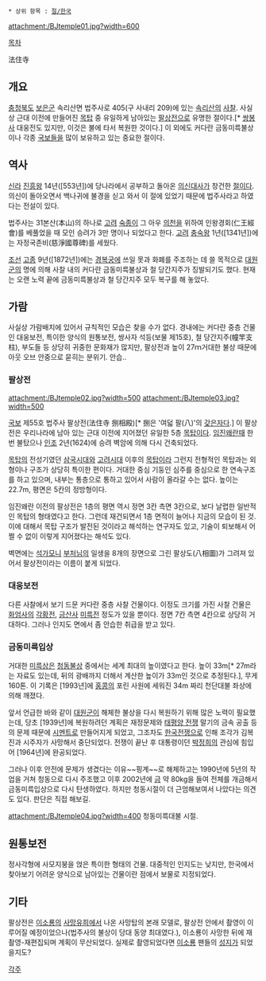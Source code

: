  * 상위 항목 : [[절/한국]]

attachment:/BJtemple01.jpg?width=600

[[목차]]

法住寺

== 개요 ==
[[충청북도]] [[보은군]] 속리산면 법주사로 405(구 사내리 209)에 있는 [[속리산]]의 [[사찰]]. 사실상 근대 이전에 만들어진 [[목탑]] 중 유일하게 남아있는 [[팔상전]]으로 유명한 절이다.[* [[쌍봉사]] 대웅전도 있지만, 이것은 불에 타서 복원한 것이다.] 이 외에도 커다란 금동미륵불상이나 각종 [[국보]]들을 많이 보유하고 있는 중요한 절이다.

== 역사 ==
[[신라]] [[진흥왕]] 14년([553년])에 당나라에서 공부하고 돌아온 [[의신]]대사가 창건한 [[절]]이다. 의신이 돌아오면서 백나귀에 불경을 싣고 와서 이 절에 있었기 때문에 법주사라고 하였다는 전설이 있다. 

법주사는 31본산(本山)의 하나로 [[고려]] [[숙종]]이 그 아우 [[의천]]을 위하여 인왕경회(仁王經會)를 베풀었을 때 모인 승려가 3만 명이나 되었다고 한다. [[고려]] [[충숙왕]] 1년([1341년])에는 자정국존비(慈淨國尊碑)를 세웠다. 

[[조선]] [[고종]] 9년([1872년])에는 [[경복궁]]에 쓰일 못과 화폐를 주조하는 데 쓸 목적으로 [[대원군]]의 명에 의해 사찰 내의 커다란 금동미륵불상과 철 당간지주가 징발되기도 했다. 현재는 오랜 노력 끝에 금동미륵불상과 철 당간지주 모두 복구를 해 놓았다.

== 가람 ==
사실상 가람배치에 있어서 규칙적인 모습은 찾을 수가 없다. 경내에는 커다란 중층 건물인 대웅보전, 특이한 양식의 원통보전, 쌍사자 석등(보물 제15호), 철 당간지주(幢竿支柱), 부도들 등 상당히 귀중한 문화재가 많지만, 팔상전과 높이 27ｍ거대한 불상 때문에 아웃 오브 안중으로 묻히는 분위기. 안습..

=== 팔상전 ===
attachment:/BJtemple02.jpg?width=500
attachment:/BJtemple03.jpg?width=500

[[국보]] 제55호 법주사 팔상전(法住寺 捌相殿)[* 捌은 '여덟 팔(八)'의 [[갖은자]]다.] 이 팔상전은 우리나라에 남아 있는 근대 이전에 지어졌던 유일한 5층 [[목탑]]이다. [[임진왜란]]때 한 번 불탔으나 [[인조]] 2년(1624)에 승려 벽암에 의해 다시 건축되었다. 

[[목탑]]의 전성기였던 [[삼국시대]]와 [[고려]]시대 이후의 [[목탑]]이라 그런지 전형적인 목탑과는 외형이나 구조가 상당히 특이한 편이다. 거대한 중심 기둥인 심주를 중심으로 한 연속구조를 하고 있으며, 내부는 통층으로 통하고 있어서 사람이 올라갈 수는 없다. 높이는 22.7m, 평면은 5칸의 정방형이다.

임진왜란 이전의 팔상전은 1층의 평면 역시 정면 3칸 측면 3칸으로, 보다 날렵한 일반적인 목탑의 형태였다고 한다. 그런데 재건되면서 1층 면적이 늘어나 지금의 모습이 된 것. 이에 대해서 목탑 구조가 발전된 것이라고 해석하는 연구자도 있고, 기술이 퇴보해서 어쩔 수 없이 이렇게 지어졌다는 해석도 있다.

벽면에는 [[석가모니]] [[부처님]]의 일생을 8개의 장면으로 그린 팔상도(八相圖)가 그려져 있어서 팔상전이라는 이름이 붙게 되었다.

=== 대웅보전 ===
다른 사찰에서 보기 드문 커다란 중층 사찰 건물이다. 이정도 크기를 가진 사찰 건물은 [[화엄사]]의 [[각황전]], [[금산사]] [[미륵전]] 정도가 있을 뿐이다. 정면 7칸 측면 4칸으로 상당히 거대하다. 그러나 인지도 면에서 좀 안습한 취급을 받고 있다.

=== 금동미륵입상 ===
거대한 [[미륵]]상은 [[청동]]불상 중에서는 세계 최대의 높이였다고 한다. 높이 33m[* 27m라는 자료도 있는데, 뒤의 광배까지 더해서 계산한 높이가 33m인 것으로 추정된다.], 무게 160톤. 이 기록은 [1993년]에 [[홍콩]]의 포린 사원에 세워진 34m 짜리 천단대불 좌상에 의해 깨졌다.

앞서 언급한 바와 같이 [[대원군]]이 해체한 불상을 다시 복원하기 위해 많은 노력이 필요했는데, 당초 [1939년]에 복원하려던 계획은 재정문제와 [[태평양 전쟁]] 말기의 금속 공출 등의 문제 때문에 [[시멘트]]로 만들어지게 되었고, 그조차도 [[한국전쟁]]으로 인해 조각가 김복진과 시주자가 사망해서 중단되었다. 전쟁이 끝난 후 대통령이던 [[박정희]]의 관심에 힘입어 [1964년]에 완공되었다. 

그러나 이후 안전에 문제가 생겼다는 이유~~핑계~~로 해체하고는 1990년에 5년의 작업을 거쳐 청동으로 다시 주조했고 이후 2002년에 [[금]] 약 80kg을 들여 전체를 개금해서 금동미륵입상으로 다시 탄생하였다. 하지만 청동시절이 더 근엄해보여서 나았다는 의견도 있다. 판단은 직접 해보길. 

attachment:/BJtemple04.jpg?width=400
청동미륵대불 시절. 

== 원통보전 ==
정사각형에 사모지붕을 얹은 특이한 형태의 건물. 대중적인 인지도는 낮지만, 한국에서 찾아보기 어려운 양식으로 남아있는 건물이란 점에서 보물로 지정되었다. 

== 기타 ==
팔상전은 [[이소룡]]의 [[사망유희]]에서 나온 사망탑의 본래 모델로, 팔상전 안에서 촬영이 이루어질 예정이었으나(법주사의 불상이 당대 동양 최대였다.), 이소룡이 사망한 뒤에 재촬영-재편집되며 계획이 무산되었다. 실제로 촬영되었다면 [[이소룡]] 팬들의 [[성지]]가 되었을지도?

[[각주]]
